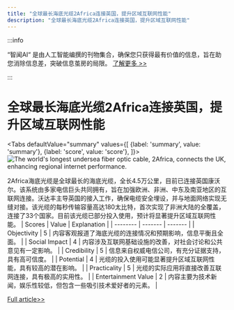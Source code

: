 ```yaml
---
title: "全球最长海底光缆2Africa连接英国，提升区域互联网性能"
description: "全球最长海底光缆2Africa连接英国，提升区域互联网性能"
---
```



:::info

“智闻AI“ 是由人工智能编撰的刊物集合，确保您只获得最有价值的信息，旨在助您消除信息差，突破信息茧房的局限。  [了解更多 >>](/)

:::

# 全球最长海底光缆2Africa连接英国，提升区域互联网性能


<Tabs
	defaultValue="summary"
	values={[
	{label: 'summary', value: 'summary'},
	{label: 'score', value: 'score'},
]}>
<TabItem value="summary">
<img
  src="https://image.informedainews.com/2024/06/08/Ar-sAV-1717825116-0.jpg"
  alt="The world's longest undersea fiber optic cable, 2Africa, connects the UK, enhancing regional internet performance."
/>



2Africa海底光缆是全球最长的海底光缆，全长4.5万公里，目前已连接英国康沃尔。该系统由多家电信巨头共同拥有，旨在加强欧洲、非洲、中东及南亚地区的互联网连接。沃达丰主导英国的接入工作，确保电缆安全埋设，并与地面网络实现无缝对接。该光缆的每秒传输容量高达180太比特，首次实现了非洲大陆的全覆盖，连接了33个国家。目前该光缆已部分投入使用，预计将显著提升区域互联网性能。
</TabItem>
<TabItem value="score">
	| Scores     | Value   | Explanation |
	| -------- | ------- | ------- |
	| Objectivity  | 5    | 内容客观报道了海底光缆的连接情况和预期影响，信息平衡且全面。    |
	| Social Impact | 4     | 内容涉及互联网基础设施的改善，对社会讨论和公共意见有一定影响。    |
	| Credibility    | 5    | 信息来自权威电信公司，有充分证据支持，具有高可信度。    |
	| Potential    | 4    | 光缆的投入使用可能显著提升区域互联网性能，具有较高的潜在影响。    |
	| Practicality    | 5    | 光缆的实际应用将直接改善互联网连接，具有极高的实用性。    |
	| Entertainment Value    | 2    | 内容主要为技术新闻，娱乐性较低，但包含一些吸引技术爱好者的元素。    |
</TabItem>
</Tabs>

[Full article>>](https://www.cnbeta.com.tw/articles/tech/1433991.htm)
